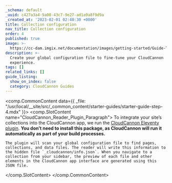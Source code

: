 ```yaml
---
_schema: default
_uuid: c427a3a4-9a08-43c7-9e27-ad1a9a8f9d9a
_created_at: '2023-02-01 02:40:30 +0000'
title: Collection configuration
nav_title: Collection configuration
order: 4
published: true
image: >-
  https://cc-dam.imgix.net/documentation/images/getting-started/Guide-Thumbnails/CloudCannon-Getting-Started-Thumbnail-Eleventy.png
description: >-
  Create your global configuration file to fine-tune your CloudCannon
  experience.
tags: []
related_links: []
guide_listing:
  show_on_index: false
  category: CloudCannon Guides
---
```

<comp.CommonContent data={{ _file: "/usr/local/__site/src/_common_content/starter-guides/starter-guide-step-4.mdx" }}>
  <comp.SlotContent name="CloudCannon_Reader_Plugin_Paragraph">
    To integrate your site’s collections into the CloudCannon app, we run the <a target="_blank" rel="noopener" href="https://github.com/CloudCannon/eleventy-plugin-cloudcannon">CloudCannon Eleventy plugin</a>. **You don’t need to install this package, as CloudCannon will run it automatically as part of your build processes.**

    The plugin will scan your global configuration file to find pages, collections, and data files. The reader will write this information to the hidden file `_cloudcannon/info.json`. When you navigate to a collection from your sidebar, the preview of each file and other elements in the CloudCannon app interface are generated using this JSON file.
  </comp.SlotContent>
</comp.CommonContent>